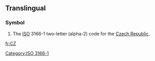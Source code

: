 {{also|C.Z.|.cz}}
==Translingual==
===Symbol===
{{infl|mul|symbol}}
# The [[ISO]] 3166-1 two-letter (alpha-2) code for the [[Czech Republic]].

[[Category:ISO 3166-1]]

[[fr:CZ]]